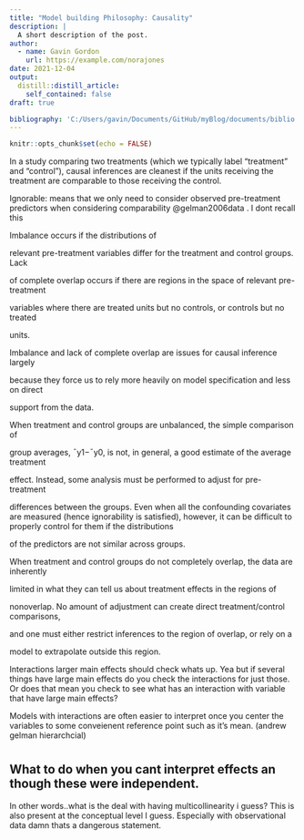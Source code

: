 ```yaml
---
title: "Model building Philosophy: Causality"
description: |
  A short description of the post.
author:
  - name: Gavin Gordon
    url: https://example.com/norajones
date: 2021-12-04
output:
  distill::distill_article:
    self_contained: false
draft: true    

bibliography: 'C:/Users/gavin/Documents/GitHub/myBlog/documents/biblio.bib'
---
```


```r
knitr::opts_chunk$set(echo = FALSE)
```

In a study comparing two treatments (which we typically label "treatment" and "control"), causal inferences are cleanest if the units receiving the treatment are comparable to those receiving the control.

Ignorable: means that we only need to consider observed pre-treatment predictors when considering comparability @gelman2006data . I dont recall this

Imbalance occurs if the distributions of

relevant pre-treatment variables differ for the treatment and control groups. Lack

of complete overlap occurs if there are regions in the space of relevant pre-treatment

variables where there are treated units but no controls, or controls but no treated

units.

Imbalance and lack of complete overlap are issues for causal inference largely

because they force us to rely more heavily on model specification and less on direct

support from the data.

When treatment and control groups are unbalanced, the simple comparison of

group averages, ¯y1−¯y0, is not, in general, a good estimate of the average treatment

effect. Instead, some analysis must be performed to adjust for pre-treatment

differences between the groups. Even when all the confounding covariates are measured (hence ignorability is satisfied), however, it can be difficult to properly control for them if the distributions

of the predictors are not similar across groups.

When treatment and control groups do not completely overlap, the data are inherently

limited in what they can tell us about treatment effects in the regions of

nonoverlap. No amount of adjustment can create direct treatment/control comparisons,

and one must either restrict inferences to the region of overlap, or rely on a

model to extrapolate outside this region.

Interactions larger main effects should check whats up. Yea but if several things have large main effects do you check the interactions for just those. Or does that mean you check to see what has an interaction with variable that have large main effects?

Models with interactions are often easier to interpret once you center the variables to some conveienent reference point such as it's mean. (andrew gelman hierarchcial)

# 

## What to do when you cant interpret effects an though these were independent.

In other words..what is the deal with having multicollinearity i guess? This is also present at the conceptual level I guess. Especially with observational data damn thats a dangerous statement.
